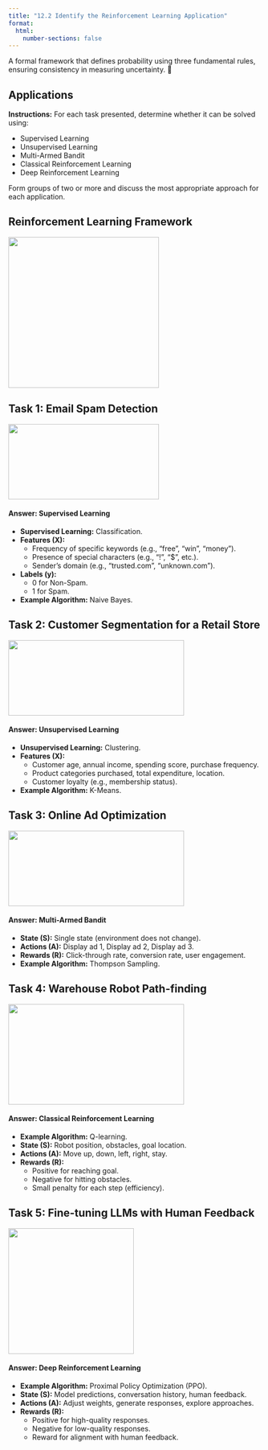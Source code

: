 ```yaml
---
title: "12.2 Identify the Reinforcement Learning Application"
format:
  html:
    number-sections: false
---
```


::: {.callout-note appearance="simple" icon=false}
A formal framework that defines probability using three fundamental rules, ensuring consistency in measuring uncertainty. 🎲
:::

## Applications

::: {.callout-note}
**Instructions:** For each task presented, determine whether it can be solved using:

- Supervised Learning  
- Unsupervised Learning  
- Multi-Armed Bandit  
- Classical Reinforcement Learning  
- Deep Reinforcement Learning  

Form groups of two or more and discuss the most appropriate approach for each application.
:::

## Reinforcement Learning Framework

![](images/ReinforcementLearningFramework.svg){width=300px height=300px}

## Task 1: Email Spam Detection

![](images/SupervisedLearning.png){width=300px height=150px}

#### Answer: Supervised Learning

- **Supervised Learning:** Classification.
- **Features (X):**
  - Frequency of specific keywords (e.g., "free", "win", "money").
  - Presence of special characters (e.g., "!", "$", etc.).
  - Sender’s domain (e.g., "trusted.com", "unknown.com").
- **Labels (y):**
  - 0 for Non-Spam.
  - 1 for Spam.
- **Example Algorithm:** Naive Bayes.

## Task 2: Customer Segmentation for a Retail Store

![](images/UnsupervisedLearning.png){width=350px height=150px}

#### Answer: Unsupervised Learning

- **Unsupervised Learning:** Clustering.
- **Features (X):**
  - Customer age, annual income, spending score, purchase frequency.
  - Product categories purchased, total expenditure, location.
  - Customer loyalty (e.g., membership status).
- **Example Algorithm:** K-Means.

## Task 3: Online Ad Optimization

![](images/MultiArmedBandit.png){width=350px height=150px}

#### Answer: Multi-Armed Bandit

- **State (S):** Single state (environment does not change).
- **Actions (A):** Display ad 1, Display ad 2, Display ad 3.
- **Rewards (R):** Click-through rate, conversion rate, user engagement.
- **Example Algorithm:** Thompson Sampling.

## Task 4: Warehouse Robot Path-finding

![](images/ClassicalReinforcementLearning.png){width=350px height=200px}

#### Answer: Classical Reinforcement Learning

- **Example Algorithm:** Q-learning.
- **State (S):** Robot position, obstacles, goal location.
- **Actions (A):** Move up, down, left, right, stay.
- **Rewards (R):**
  - Positive for reaching goal.
  - Negative for hitting obstacles.
  - Small penalty for each step (efficiency).

## Task 5: Fine-tuning LLMs with Human Feedback

![](images/DeepReinforcementLearning.png){width=250px height=250px}

#### Answer: Deep Reinforcement Learning

- **Example Algorithm:** Proximal Policy Optimization (PPO).
- **State (S):** Model predictions, conversation history, human feedback.
- **Actions (A):** Adjust weights, generate responses, explore approaches.
- **Rewards (R):**
  - Positive for high-quality responses.
  - Negative for low-quality responses.
  - Reward for alignment with human feedback.